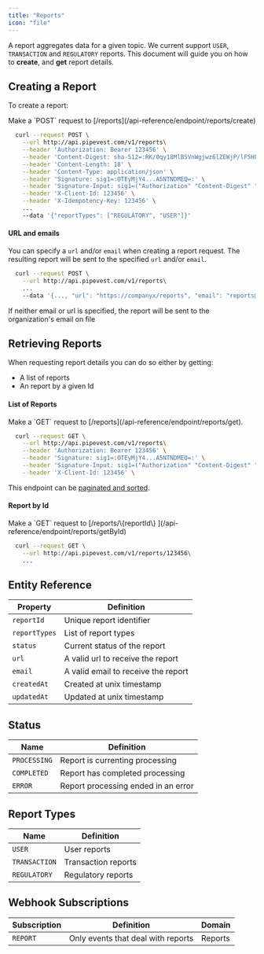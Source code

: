 ```yaml
---
title: "Reports"
icon: "file"
---
```


A report aggregates data for a given topic. We current support `USER`, `TRANSACTION` and `REGULATORY` reports.
This document will guide you on how to **create**, and **get** report details.

## Creating a Report

To create a report:

<Tip>
  Make a `POST` request to [/reports](/api-reference/endpoint/reports/create)
</Tip>

```bash
  curl --request POST \
    --url http://api.pipevest.com/v1/reports\
    --header 'Authorization: Bearer 123456' \
    --header 'Content-Digest: sha-512=:RK/0qy18MlBSVnWgjwz6lZEWjP/lF5HF9bvEF8FabDg=:' \
    --header 'Content-Length: 18' \
    --header 'Content-Type: application/json' \
    --header 'Signature: sig1=:OTEyMjY4...A5NTNDMEQ=:' \
    --header 'Signature-Input: sig1=("Authorization" "Content-Digest" "Content-Length" "Content-Type" "X-Client-Id" "X-Idempotency-Key" "@method" "@target-uri" "@path" "@query");keyid="staging-pipevest-ed25519";created=1732893484;expires=1732893584' \
    --header 'X-Client-Id: 123456' \
    --header 'X-Idempotency-Key: 123456' \
    ...
    --data '{"reportTypes": ["REGULATORY", "USER"]}'
```

#### URL and emails

You can specify a `url` and/or `email` when creating a report request. The resulting report will be sent to the specified `url` and/or `email`.

```bash
  curl --request POST \
    --url http://api.pipevest.com/v1/reports\
    ...
    --data '{..., "url": "https://companyx/reports", "email": "reports@companyx.com"}'
```

<Note>
  If neither email or url is specified, the report will be sent to the
  organization's email on file
</Note>

## Retrieving Reports

When requesting report details you can do so either by getting:

- A list of reports
- An report by a given Id

#### List of Reports

<Tip>
  Make a `GET` request to [/reports](/api-reference/endpoint/reports/get).
</Tip>

```bash
  curl --request GET \
    --url http://api.pipevest.com/v1/reports\
    --header 'Authorization: Bearer 123456' \
    --header 'Signature: sig1=:OTEyMjY4...A5NTNDMEQ=:' \
    --header 'Signature-Input: sig1=("Authorization" "Content-Digest" "Content-Length" "Content-Type" "X-Client-Id" "X-Idempotency-Key" "@method" "@target-uri" "@path" "@query");keyid="staging-pipevest-ed25519";created=1732893484;expires=1732893584' \
    --header 'X-Client-Id: 123456' \
```

<Note>This endpoint can be [paginated and sorted](/concepts/pagination).</Note>

#### Report by Id

<Tip>
  Make a `GET` request to [/reports/\{reportId\}
  ](/api-reference/endpoint/reports/getById)
</Tip>

```bash
  curl --request GET \
    --url http://api.pipevest.com/v1/reports/123456\
    ...
```

## Entity Reference

| Property      | Definition                          |
| ------------- | ----------------------------------- |
| `reportId`    | Unique report identifier            |
| `reportTypes` | List of report types                |
| `status`      | Current status of the report        |
| `url`         | A valid url to receive the report   |
| `email`       | A valid email to receive the report |
| `createdAt`   | Created at unix timestamp           |
| `updatedAt`   | Updated at unix timestamp           |

## Status

| Name         | Definition                          |
| ------------ | ----------------------------------- |
| `PROCESSING` | Report is currenting processing     |
| `COMPLETED`  | Report has completed processing     |
| `ERROR`      | Report processing ended in an error |

## Report Types

| Name          | Definition          |
| ------------- | ------------------- |
| `USER`        | User reports        |
| `TRANSACTION` | Transaction reports |
| `REGULATORY`  | Regulatory reports  |

## Webhook Subscriptions

| Subscription | Definition                         | Domain  |
| ------------ | ---------------------------------- | ------- |
| `REPORT`     | Only events that deal with reports | Reports |
